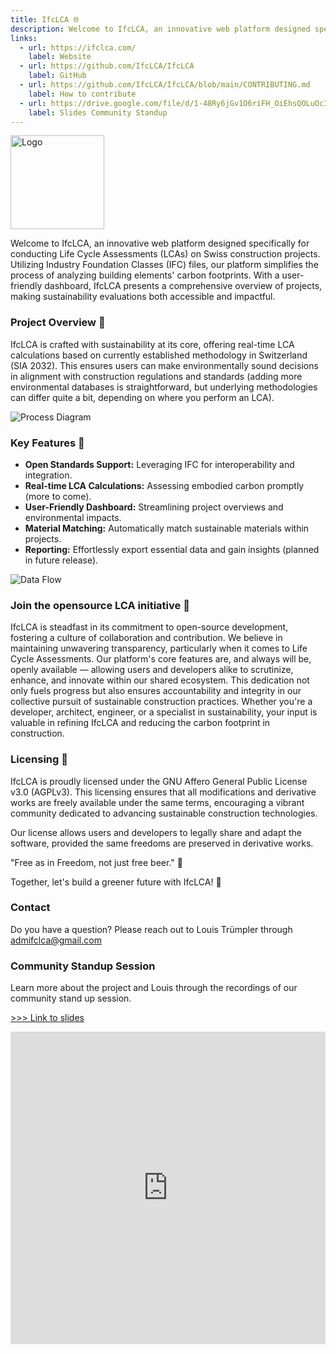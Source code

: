 ```yaml
---
title: IfcLCA 🌐
description: Welcome to IfcLCA, an innovative web platform designed specifically for conducting Life Cycle Assessments (LCAs) on Swiss construction projects.
links:
  - url: https://ifclca.com/
    label: Website
  - url: https://github.com/IfcLCA/IfcLCA
    label: GitHub
  - url: https://github.com/IfcLCA/IfcLCA/blob/main/CONTRIBUTING.md
    label: How to contribute
  - url: https://drive.google.com/file/d/1-48Ry6jGv1O6riFH_OiEhsQOLuOc3Dax/view?usp=sharing
    label: Slides Community Standup
---
```


<img
  src="https://raw.githubusercontent.com/IfcLCA/IfcLCA/main/public/images/logo.png"
  alt="Logo"
  width="150"
/>

Welcome to IfcLCA, an innovative web platform designed specifically for conducting Life Cycle Assessments (LCAs) on Swiss construction projects.
Utilizing Industry Foundation Classes (IFC) files, our platform simplifies the process of analyzing building elements' carbon footprints.
With a user-friendly dashboard, IfcLCA presents a comprehensive overview of projects, making sustainability evaluations both accessible and impactful.

### Project Overview 🏢

IfcLCA is crafted with sustainability at its core, offering real-time LCA calculations based on currently established methodology in Switzerland (SIA 2032). This ensures users can make environmentally sound decisions in alignment with construction regulations and standards (adding more environmental databases is straightforward, but underlying methodologies can differ quite a bit, depending on where you perform an LCA).

![Process Diagram](https://raw.githubusercontent.com/IfcLCA/IfcLCA/main/public/images/process.png)

### Key Features 🔑

- **Open Standards Support:** Leveraging IFC for interoperability and integration.
- **Real-time LCA Calculations:** Assessing embodied carbon promptly (more to come).
- **User-Friendly Dashboard:** Streamlining project overviews and environmental impacts.
- **Material Matching:** Automatically match sustainable materials within projects.
- **Reporting:** Effortlessly export essential data and gain insights (planned in future release).

![Data Flow](https://raw.githubusercontent.com/IfcLCA/IfcLCA/main/public/images/WebAppDataFlow.png)

### Join the opensource LCA initiative 🚀

IfcLCA is steadfast in its commitment to open-source development, fostering a culture of collaboration and contribution. We believe in maintaining unwavering transparency, particularly when it comes to Life Cycle Assessments. Our platform's core features are, and always will be, openly available — allowing users and developers alike to scrutinize, enhance, and innovate within our shared ecosystem. This dedication not only fuels progress but also ensures accountability and integrity in our collective pursuit of sustainable construction practices. Whether you're a developer, architect, engineer, or a specialist in sustainability, your input is valuable in refining IfcLCA and reducing the carbon footprint in construction.

### Licensing 📄

IfcLCA is proudly licensed under the GNU Affero General Public License v3.0 (AGPLv3). This licensing ensures that all modifications and derivative works are freely available under the same terms, encouraging a vibrant community dedicated to advancing sustainable construction technologies.

Our license allows users and developers to legally share and adapt the software, provided the same freedoms are preserved in derivative works.

"Free as in Freedom, not just free beer." 🍻

Together, let's build a greener future with IfcLCA! 🌿

### Contact

Do you have a question? Please reach out to Louis Trümpler through admifclca@gmail.com

### Community Standup Session
Learn more about the project and Louis through the recordings of our community stand up session.

[>>> Link to slides](https://drive.google.com/file/d/1-48Ry6jGv1O6riFH_OiEhsQOLuOc3Dax/view?usp=sharing)

<iframe width="100%" height="500" src="https://www.youtube.com/embed/r31YEUAzAuE?si=sAvDo1McbBmx0aqE" title="YouTube video player" frameborder="0" allow="accelerometer; autoplay; clipboard-write; encrypted-media; gyroscope; picture-in-picture; web-share" referrerpolicy="strict-origin-when-cross-origin" allowfullscreen></iframe>
